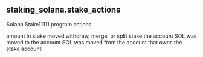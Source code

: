 ## staking_solana.stake_actions 
Solana Stake11111 program actions

<ParamField path="stake">
amount in stake moved
</ParamField>
<ParamField path="action">
withdraw, merge, or split stake
</ParamField>
<ParamField path="source">
the account SOL was moved to
</ParamField>
<ParamField path="destination">
the account SOL was moved from
</ParamField>
<ParamField path="authority">
the account that owns the stake account
</ParamField>
<ParamField path="block_slot">

</ParamField>
<ParamField path="block_time">

</ParamField>
<ParamField path="outer_instruction_index">

</ParamField>
<ParamField path="inner_instruction_index">

</ParamField>
<ParamField path="tx_id">

</ParamField>
